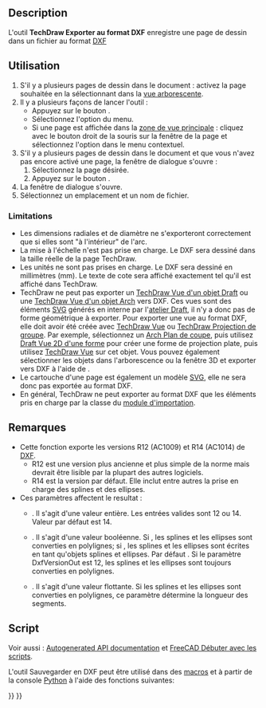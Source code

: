 <languages/>

{{Docnav/fr
|[[TechDraw_ExportPageSVG/fr|Exporter au format SVG]]
|[[TechDraw_View/fr|Vue]]
|[[TechDraw_Workbench/fr|Atelier TechDraw]]
|IconL=TechDraw_ExportPageSVG.svg
|IconR=TechDraw_View.svg
|IconC=Workbench_TechDraw.svg
}}

{{GuiCommand/fr
|Name=TechDraw ExportPageDXF
|Name/fr=TechDraw Exporter au format DXF
|MenuLocation=TechDraw → Page → Exporter une page au format DXF
|Workbenches=[[TechDraw_Workbench/fr|TechDraw]]
|Version=0.18
|SeeAlso=[[TechDraw_ExportPageSVG/fr|TechDraw Exporter au format SVG]], [[Draft_DXF/fr|Draft DXF]]
}}

==Description==

L'outil '''TechDraw Exporter au format DXF''' enregistre une page de dessin dans un fichier au format [[DXF/fr|DXF]]

<span id="Usage"></span>
==Utilisation==

# S'il y a plusieurs pages de dessin dans le document : activez la page souhaitée en la sélectionnant dans la [[Tree_view/fr|vue arborescente]].
# Il y a plusieurs façons de lancer l'outil :
#* Appuyez sur le bouton {{Button|[[Image:TechDraw_ExportPageDXF.svg|16px]] [[TechDraw_ExportPageDXF/fr|Exporter une page au format DXF]]}}.
#* Sélectionnez l'option {{MenuCommand|TechDraw → Page → [[Image:TechDraw_ExportPageDXF.svg|16px]] Exporter une page au format DXF}} du menu.
#* Si une page est affichée dans la [[Main_view_area/fr|zone de vue principale]] : cliquez avec le bouton droit de la souris sur la fenêtre de la page et sélectionnez l'option {{MenuCommand|Exporter au format DXF}} dans le menu contextuel.
# S'il y a plusieurs pages de dessin dans le document et que vous n'avez pas encore activé une page, la fenêtre de dialogue {{MenuCommand|Sélecteur de pages}} s'ouvre :
## Sélectionnez la page désirée.
## Appuyez sur le bouton {{Button|OK}}.
# La fenêtre de dialogue {{MenuCommand|Enregistrer le fichier DXF}} s'ouvre.
# Sélectionnez un emplacement et un nom de fichier.

===Limitations===

* Les dimensions radiales et de diamètre ne s'exporteront correctement que si elles sont "à l'intérieur" de l'arc.
* La mise à l'échelle n'est pas prise en charge. Le DXF sera dessiné dans la taille réelle de la page TechDraw.
* Les unités ne sont pas prises en charge. Le DXF sera dessiné en millimètres (mm). Le texte de cote sera affiché exactement tel qu'il est affiché dans TechDraw.
* TechDraw ne peut pas exporter un [[TechDraw_DraftView/fr|TechDraw Vue d'un objet Draft]] ou une [[TechDraw_ArchView/fr|TechDraw Vue d'un objet Arch]] vers DXF. Ces vues sont des éléments [[SVG/fr|SVG]] générés en interne par l'[[Draft_Workbench/fr|atelier Draft]], il n'y a donc pas de forme géométrique à exporter. Pour exporter une vue au format DXF, elle doit avoir été créée avec [[TechDraw_View/fr|TechDraw Vue]] ou [[TechDraw_ProjectionGroup/fr|TechDraw Projection de groupe]]. Par exemple, sélectionnez un [[Arch_SectionPlane/fr|Arch Plan de coupe]], puis utilisez [[Draft_Shape2DView/fr|Draft Vue 2D d'une forme]] pour créer une forme de projection plate, puis utilisez [[TechDraw_View/fr|TechDraw Vue]] sur cet objet. Vous pouvez également sélectionner les objets dans l'arborescence ou la fenêtre 3D et exporter vers DXF à l'aide de {{MenuCommand|Fichier → [[Std_Export/fr|Exporter]]}}.
* Le cartouche d'une page est également un modèle [[SVG/fr|SVG]], elle ne sera donc pas exportée au format DXF.
* En général, TechDraw ne peut exporter au format DXF que les éléments pris en charge par la classe {{incode|Import::ImpExpDxfWrite}} du [[Draft_DXF/fr|module d'importation]].

<span id="Notes"></span>
==Remarques==

* Cette fonction exporte les versions R12 (AC1009) et R14 (AC1014) de [[DXF/fr|DXF]].
** R12 est une version plus ancienne et plus simple de la norme mais devrait être lisible par la plupart des autres logiciels.
** R14 est la version par défaut. Elle inclut entre autres la prise en charge des splines et des ellipses.
* Ces paramètres affectent le resultat :
** {{MenuCommand|Outils → Éditer les paramètres... → BaseApp/Preferences/Mod/Import → DxfVersionOut}}. Il s'agit d'une valeur entière. Les entrées valides sont 12 ou 14. Valeur par défaut est 14.
** {{MenuCommand|Outils → Éditer les paramètres... → BaseApp/Preferences/Mod/Import → DiscretizeEllipses}}. Il s'agit d'une valeur booléenne. Si {{TRUE}}, les splines et les ellipses sont converties en polylignes; si {{FALSE}}, les splines et les ellipses sont écrites en tant qu'objets splines et ellipses. Par défaut {{FALSE}}. Si le paramètre DxfVersionOut est 12, les splines et les ellipses sont toujours converties en polylignes.
** {{MenuCommand|Outils → Éditer les paramètres... → BaseApp/Preferences/Mod/Import → maxsegmentlength}}. Il s'agit d'une valeur flottante. Si les splines et les ellipses sont converties en polylignes, ce paramètre détermine la longueur des segments.

<span id="Scripting"></span>
==Script==

Voir aussi : [https://freecad.github.io/SourceDoc/ Autogenerated API documentation] et [[FreeCAD_Scripting_Basics/fr|FreeCAD Débuter avec les scripts]].

L'outil Sauvegarder en DXF peut être utilisé dans des [[Macros/fr|macros]] et à partir de la console [[Python/fr|Python]] à l'aide des fonctions suivantes:

{{Code|code=
TechDraw.writeDXFPage(page,filename)
}}


{{Docnav/fr
|[[TechDraw_ExportPageSVG/fr|Exporter au format SVG]]
|[[TechDraw_View/fr|Vue]]
|[[TechDraw_Workbench/fr|Atelier TechDraw]]
|IconL=TechDraw_ExportPageSVG.svg
|IconR=TechDraw_View.svg
|IconC=Workbench_TechDraw.svg
}}

{{TechDraw_Tools_navi{{#translation:}}}}
{{Userdocnavi{{#translation:}}}}